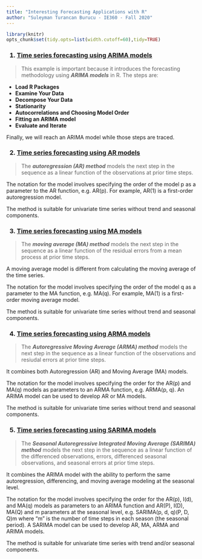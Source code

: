 ```yaml
---
title: "Interesting Forecasting Applications with R"
author: "Suleyman Turancan Burucu - IE360 - Fall 2020"
---
```

```r
library(knitr)
opts_chunk$set(tidy.opts=list(width.cutoff=60),tidy=TRUE)

```

<h3>1. [Time series forecasting using ARIMA models](https://blogs.oracle.com/datascience/introduction-to-forecasting-with-arima-in-r)</h3>

    >This example is important because it introduces the forecasting methodology using ***ARIMA models*** in R. The steps are:
    
    <p>+ **Load R Packages**
    + **Examine Your Data**
    + **Decompose Your Data**
    + **Stationarity**
    + **Autocorrelations and Choosing Model Order**
    + **Fitting an ARIMA model**
    + **Evaluate and Iterate**</p>
  
    <p>Finally, we will reach an ARIMA model while those steps are traced.</p>

<h3>2. [Time series forecasting using AR models](https://machinelearningmastery.com/time-series-forecasting-methods-in-python-cheat-sheet/)</h3>
    
    >The ***autoregression (AR) method*** models the next step in the sequence as a linear function of the observations at prior time steps.

    The notation for the model involves specifying the order of the model p as a parameter to the AR function, e.g. AR(p). For example, AR(1) is a first-order autoregression model.
    
    The method is suitable for univariate time series without trend and seasonal components.

<h3>3. [Time series forecasting using MA models](https://machinelearningmastery.com/time-series-forecasting-methods-in-python-cheat-sheet/)</h3>

    >The ***moving average (MA) method*** models the next step in the sequence as a linear function  of the residual errors from a mean process at prior time steps.

    A moving average model is different from calculating the moving average of the time series.

    The notation for the model involves specifying the order of the model q as a parameter to the MA function, e.g. MA(q). For example, MA(1) is a first-order moving average model.

    The method is suitable for univariate time series without trend and seasonal components.

<h3>4. [Time series forecasting using ARMA models](https://machinelearningmastery.com/time-series-forecasting-methods-in-python-cheat-sheet/)</h3>

    >The ***Autoregressive Moving Average (ARMA) method*** models the next step in the sequence as a     linear function of the observations and resiudal errors at prior time steps.

    It combines both Autoregression (AR) and Moving Average (MA) models.

    The notation for the model involves specifying the order for the AR(p) and MA(q) models as parameters to an ARMA function, e.g. ARMA(p, q). An ARIMA model can be used to develop AR or MA models.

    The method is suitable for univariate time series without trend and seasonal components.
    
<h3>5. [Time series forecasting using SARIMA models](https://machinelearningmastery.com/time-series-forecasting-methods-in-python-cheat-sheet/)</h3>

    >The ***Seasonal Autoregressive Integrated Moving Average (SARIMA) method*** models the next step in the sequence as a linear function of the differenced observations, errors, differenced seasonal observations, and seasonal errors at prior time steps.

    It combines the ARIMA model with the ability to perform the same autoregression, differencing, and moving average modeling at the seasonal level.

    The notation for the model involves specifying the order for the AR(p), I(d), and MA(q) models as parameters to an ARIMA function and AR(P), I(D), MA(Q) and m parameters at the seasonal level, e.g. SARIMA(p, d, q)(P, D, Q)m where “m” is the number of time steps in each season (the seasonal period). A SARIMA model can be used to develop AR, MA, ARMA and ARIMA models.

    The method is suitable for univariate time series with trend and/or seasonal components.




